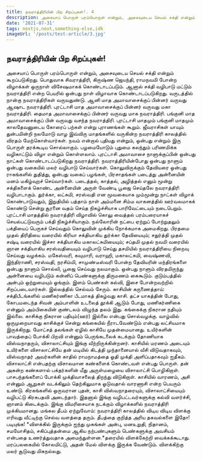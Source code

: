 ```yaml
---
title: நவராத்திரியின் பிற சிறப்புகள்!. 4
description: அசையாப் பொருள் பரம்பொருள் என்றும், அசைவுடைய செயல் சக்தி என்றும் கூறப்படுகிறது. பொதுவாக சிவராத்திரி, கிருஷ்ண ஜெயந்தி, ராமநவமி போன்ற விழாக்கள் ஒருநாள் விசேஷமாகக் கொண்டாடப்படும். ஆனால் சக்தி வழிபாடு மட்டும் நவராத்திரி என்ற பெயரில் ஒன்பது நாள் விழாவாக கொண்டாடப்படுகிறது. வருடத்தில் நான்கு நவராத்திரிகள் வருவதுண்டு.
date: '2021-07-31'
tags: nextjs,next,something-else,idk
imageUrl: '/posts/test-article/3.jpg'
---
```


## நவராத்திரியின் பிற சிறப்புகள்!

அசையாப் பொருள் பரம்பொருள் என்றும், அசைவுடைய செயல் சக்தி என்றும் கூறப்படுகிறது. பொதுவாக சிவராத்திரி, கிருஷ்ண ஜெயந்தி, ராமநவமி போன்ற விழாக்கள் ஒருநாள் விசேஷமாகக் கொண்டாடப்படும். ஆனால் சக்தி வழிபாடு மட்டும் நவராத்திரி என்ற பெயரில் ஒன்பது நாள் விழாவாக கொண்டாடப்படுகிறது. வருடத்தில் நான்கு நவராத்திரிகள் வருவதுண்டு. ஆனி மாத அமாவாசைக்குப் பின்னர் வருவது ஆஷாட நவராத்திரி. புரட்டாசி மாத அமாவாசைக்குப் பின்னர் வருவது மகா நவராத்திரி. தைமாத அமாவாசைக்குப் பின்னர் வருவது மாக நவராத்திரி. பங்குனி மாத அமாவாசைக்குப் பின் வருவது வசந்த நவராத்திரி. புரட்டாசி மாதமும் பங்குனி மாதமும் காலதேவனுடைய கோரைப் பற்கள் என்று புராணங்கள் கூறும். ஜீவராசிகள் யாவும் துன்பமின்றி நலமோடு வாழ இவ்விரு மாதங்களில் வருகின்ற நவராத்திரி காலத்தில் விரதம் மேற்கொள்வார்கள். நவம் என்றால் புதியது என்றும், ஒன்பது என்றும் இரு பொருள் தரக்கூடிய சொல்லாகும். பழமையோடும் புதுமை கலந்தும் பரிணமிக்க வழிகாட்டும் விழா என்றும் கொள்ளலாம். புரட்டாசி அமாவாசை நாளுக்குப்பின் ஒன்பது நாட்கள் கொண்டாடப்படுகிறது நவராத்திரி. நவராத்திரியின்போது ஒன்பது நாளும் ஒன்பது வகையில் மலர் வழிபாடு செய்வார்கள். கொலுவிருக்கும் தேவியரை ஒன்பது ராகங்களில் துதித்து, ஒன்பது வகைப் பழங்கள், பிரசாதங்கள் படைத்து அன்னையின் மனம் மகிழ்வுறச் செய்வார்கள். படைத்தல், காத்தல், அழித்தல் எனும் மூன்று சக்திகளைக் கொண்ட அன்னையின் அருள் வேண்டி பூஜை செய்தலே நவராத்திரி வழிபாடாகும். துர்க்கா, லட்சுமி, சரஸ்வதி என மூவகையாக மும்மூன்று நாட்கள் விழாக் கொண்டாடுவதும், இறுதியில் பத்தாம் நாள் அம்மனை சிம்ம வாகனத்தில் ஊர்வலமாகக் கொண்டு சென்று சூரனை வதம் செய்த நிகழ்ச்சியாக பாரிவேட்டையும் நடைபெறும். புரட்டாசி மாதத்தில் நவராத்திரி விழாவில் கொலு வைத்தல் பரம்பரையாகச் செயல்பட்டுவரும் பக்தி நிகழ்ச்சியாகும். நல்லோரின் நட்பை ஏற்றுப் போற்றுதலும் பக்தியைப் பெருகச் செய்வதும் கொலுவின் முக்கிய நோக்கமாக அமைகிறது. பிரதமை முதல் திரிதியை வரையில் கிரியா சக்தியாகிய துர்க்கா தேவியையும்; சதுர்த்தி முதல் சஷ்டி வரையில் இச்சா சக்தியாகிய மகாலட்சுமியையும்; சப்தமி முதல் நவமி வரையில் ஞான சக்தியாகிய சரஸ்வதியையும் வழிபாடு செய்து தசமியில் நவராத்திரியை நிறைவு செய்வது வழக்கம். மகேஸ்வரி, கவுமாரி, வராஹி, மகாலட்சுமி, வைஷ்ணவி, இந்திராணி, சரஸ்வதி, நரசிம்மி, சாமுண்டீஸ்வரி போன்ற தேவியரின் மந்திரங்களை ஒன்பது நாளும் சொல்லி, பூஜை செய்வது நலமாகும். ஒன்பது நாளும் விரதமிருந்து அன்னையை வழிபடும் கன்னிப் பெண்களுக்கு திருமணம் கைகூடும். குடும்பத்தில் அன்பும் ஒற்றுமையும் ஓங்கும். இளம் பெண்கள் கல்வி, இசை போன்றவற்றில் சிறப்படைவார்கள். இல்லத்தில் செல்வம் சேரும். காசியின் கருணைத்தாய்: சக்திபீடங்களில் மணிகர்ணிகா பீடமாகத் திகழ்வது காசி. தட்ச யாகத்தின் போது, கோபமடைந்த சிவன் அம்பாளின் உடலைத் தூக்கி ஆடும் போது, மணிகர்ணிகை என்னும் அம்பிகையின் குண்டலம் விழுந்த தலம் இது. கங்கைக்கு நிகரான நதியும் இல்லை. காசிக்கு நிகரான பதியும்(ஊர்) இல்லை என்பது சொல்வழக்கு. வாழ்வில் ஒருமுறையாவது காசிக்குச் சென்று கங்கையில் நீராடவேண்டும் என்பது லட்சியமாக இருக்கிறது. மோட்சத் தலங்கள் ஏழில் காசியே முதன்மையானது. உயிர்களின் பாவத்தைப் போக்கி பிறவி என்னும் பெருங்கடலைக் கடக்கும் தோணியாக விஸ்வநாதரும், விசாலாட்சியும் இங்கு வீற்றிருக்கின்றனர். காசியில் மரணம் அடையும் உயிர்களை விசாலாட்சியே தன் மடியில் கிடத்தி முந்தானையால் வீசி விடுவதாகவும், விஸ்வநாதர் அவர்களின் காதில் ராமநாமத்தை ஓதி முக்தி அளிப்பதாகவும் ஐதீகம். விசாலாட்சி என்பதற்கு விசாலமான கண்களைக் கொண்டவள் என்பது பொருள். தன் அகன்ற கண்களால் பக்தர்களின் மீது அருள்மழையை விசாலாட்சி பொழிகிறாள். பாசபந்தங்களைப் போக்கி முக்திவாசலைத் திறந்து விடுகிறாள். காசியில் வாரணம், அசி என்னும் ஆறுகள் வடக்கிலும் தெற்கிலுமாக ஓடுவதால் வாரணாசி என்ற பெயரும் உண்டு. கிரகங்களில் ஒருவரான புதன், காசி விஸ்வநாதரையும், விசாலாட்சியையும் வழிபட்டு கிரகபதவி அடைந்தார். இதனால் இங்கு வழிபட்டவர்களுக்கு கல்வி வளர்ச்சி, ஞானம் கிடைக்கும். இங்கு விமரிசையாக நடக்கும் விழாக்களில் நவராத்திரி முக்கியமானது. மங்கல தீபம் ஏற்றுவோம்: நவராத்திரி காலத்தில் விடிய விடிய விளக்கு எரிவது வீட்டிற்கு செல்வ வளத்தை தரும். தீபத்தை குறித்த அரிய தகவல்களை இதோ! படியுங்க! *விளக்கில் இருக்கும் ஐந்து முகங்கள் அன்பு, மனஉறுதி, நிதானம், சமயோசிதம், சகிப்புத்தன்மை ஆகிய நற்பண்புகளும் பெண்களுக்கு அவசியம் என்பதை உணர்த்துவதாக அமைந்துள்ளன.*தரையில் விளக்கேற்றி வைக்கக்கூடாது. மரப்பலகையில் கோலமிட்டு, அதன் மேல் விளக்கு இருக்க வேண்டும். விளக்கிற்கு மலர் சூடுவது மிகநல்லது. 

